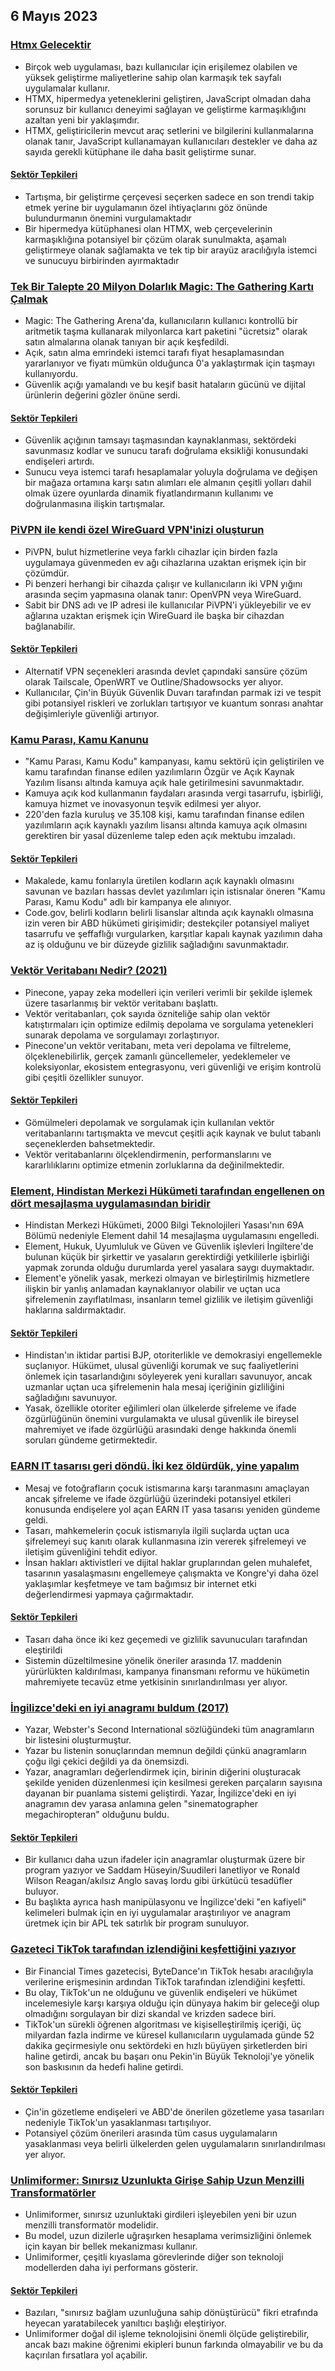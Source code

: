 

<CallToAction />

<Steps>

## 6 Mayıs 2023

### [Htmx Gelecektir](https://quii.dev/HTMX_is_the_Future)

- Birçok web uygulaması, bazı kullanıcılar için erişilemez olabilen ve yüksek geliştirme maliyetlerine sahip olan karmaşık tek sayfalı uygulamalar kullanır.
- HTMX, hipermedya yeteneklerini geliştiren, JavaScript olmadan daha sorunsuz bir kullanıcı deneyimi sağlayan ve geliştirme karmaşıklığını azaltan yeni bir yaklaşımdır.
- HTMX, geliştiricilerin mevcut araç setlerini ve bilgilerini kullanmalarına olanak tanır, JavaScript kullanamayan kullanıcıları destekler ve daha az sayıda gerekli kütüphane ile daha basit geliştirme sunar.

#### [Sektör Tepkileri](http://news.ycombinator.com/item?id=35829733)

- Tartışma, bir geliştirme çerçevesi seçerken sadece en son trendi takip etmek yerine bir uygulamanın özel ihtiyaçlarını göz önünde bulundurmanın önemini vurgulamaktadır
- Bir hipermedya kütüphanesi olan HTMX, web çerçevelerinin karmaşıklığına potansiyel bir çözüm olarak sunulmakta, aşamalı geliştirmeye olanak sağlamakta ve tek tip bir arayüz aracılığıyla istemci ve sunucuyu birbirinden ayırmaktadır

### [Tek Bir Talepte 20 Milyon Dolarlık Magic: The Gathering Kartı Çalmak](https://www.mayer.cool/writings/Heisting-20-Million-in-Magic-Cards/)

- Magic: The Gathering Arena'da, kullanıcıların kullanıcı kontrollü bir aritmetik taşma kullanarak milyonlarca kart paketini "ücretsiz" olarak satın almalarına olanak tanıyan bir açık keşfedildi.
- Açık, satın alma emrindeki istemci tarafı fiyat hesaplamasından yararlanıyor ve fiyatı mümkün olduğunca 0'a yaklaştırmak için taşmayı kullanıyordu.
- Güvenlik açığı yamalandı ve bu keşif basit hataların gücünü ve dijital ürünlerin değerini gözler önüne serdi.

#### [Sektör Tepkileri](http://news.ycombinator.com/item?id=35824115)

- Güvenlik açığının tamsayı taşmasından kaynaklanması, sektördeki savunmasız kodlar ve sunucu tarafı doğrulama eksikliği konusundaki endişeleri artırdı.
- Sunucu veya istemci tarafı hesaplamalar yoluyla doğrulama ve değişen bir mağaza ortamına karşı satın alımları ele almanın çeşitli yolları dahil olmak üzere oyunlarda dinamik fiyatlandırmanın kullanımı ve doğrulanmasına ilişkin tartışmalar.

### [PiVPN ile kendi özel WireGuard VPN'inizi oluşturun](https://www.jeffgeerling.com/blog/2023/build-your-own-private-wireguard-vpn-pivpn)

- PiVPN, bulut hizmetlerine veya farklı cihazlar için birden fazla uygulamaya güvenmeden ev ağı cihazlarına uzaktan erişmek için bir çözümdür.
- Pi benzeri herhangi bir cihazda çalışır ve kullanıcıların iki VPN yığını arasında seçim yapmasına olanak tanır: OpenVPN veya WireGuard.
- Sabit bir DNS adı ve IP adresi ile kullanıcılar PiVPN'i yükleyebilir ve ev ağlarına uzaktan erişmek için WireGuard ile başka bir cihazdan bağlanabilir.

#### [Sektör Tepkileri](http://news.ycombinator.com/item?id=35828046)

- Alternatif VPN seçenekleri arasında devlet çapındaki sansüre çözüm olarak Tailscale, OpenWRT ve Outline/Shadowsocks yer alıyor.
- Kullanıcılar, Çin'in Büyük Güvenlik Duvarı tarafından parmak izi ve tespit gibi potansiyel riskleri ve zorlukları tartışıyor ve kuantum sonrası anahtar değişimleriyle güvenliği artırıyor.

### [Kamu Parası, Kamu Kanunu](https://publiccode.eu/en/)

- "Kamu Parası, Kamu Kodu" kampanyası, kamu sektörü için geliştirilen ve kamu tarafından finanse edilen yazılımların Özgür ve Açık Kaynak Yazılım lisansı altında kamuya açık hale getirilmesini savunmaktadır.
- Kamuya açık kod kullanmanın faydaları arasında vergi tasarrufu, işbirliği, kamuya hizmet ve inovasyonun teşvik edilmesi yer alıyor.
- 220'den fazla kuruluş ve 35.108 kişi, kamu tarafından finanse edilen yazılımların açık kaynaklı yazılım lisansı altında kamuya açık olmasını gerektiren bir yasal düzenleme talep eden açık mektubu imzaladı.

#### [Sektör Tepkileri](http://news.ycombinator.com/item?id=35824320)

- Makalede, kamu fonlarıyla üretilen kodların açık kaynaklı olmasını savunan ve bazıları hassas devlet yazılımları için istisnalar öneren "Kamu Parası, Kamu Kodu" adlı bir kampanya ele alınıyor.
- Code.gov, belirli kodların belirli lisanslar altında açık kaynaklı olmasına izin veren bir ABD hükümeti girişimidir; destekçiler potansiyel maliyet tasarrufu ve şeffaflığı vurgularken, karşıtlar kapalı kaynak yazılımın daha az iş olduğunu ve bir düzeyde gizlilik sağladığını savunmaktadır.

### [Vektör Veritabanı Nedir? (2021)](https://www.pinecone.io/learn/vector-database/)

- Pinecone, yapay zeka modelleri için verileri verimli bir şekilde işlemek üzere tasarlanmış bir vektör veritabanı başlattı.
- Vektör veritabanları, çok sayıda özniteliğe sahip olan vektör katıştırmaları için optimize edilmiş depolama ve sorgulama yetenekleri sunarak depolama ve sorgulamayı zorlaştırıyor.
- Pinecone'un vektör veritabanı, meta veri depolama ve filtreleme, ölçeklenebilirlik, gerçek zamanlı güncellemeler, yedeklemeler ve koleksiyonlar, ekosistem entegrasyonu, veri güvenliği ve erişim kontrolü gibi çeşitli özellikler sunuyor.

#### [Sektör Tepkileri](http://news.ycombinator.com/item?id=35826929)

- Gömülmeleri depolamak ve sorgulamak için kullanılan vektör veritabanlarını tartışmakta ve mevcut çeşitli açık kaynak ve bulut tabanlı seçeneklerden bahsetmektedir.
- Vektör veritabanlarını ölçeklendirmenin, performanslarını ve kararlılıklarını optimize etmenin zorluklarına da değinilmektedir.

### [Element, Hindistan Merkezi Hükümeti tarafından engellenen on dört mesajlaşma uygulamasından biridir](https://element.io/blog/india-bans-flagship-client-for-the-matrix-network/)

- Hindistan Merkezi Hükümeti, 2000 Bilgi Teknolojileri Yasası'nın 69A Bölümü nedeniyle Element dahil 14 mesajlaşma uygulamasını engelledi.
- Element, Hukuk, Uyumluluk ve Güven ve Güvenlik işlevleri İngiltere'de bulunan küçük bir şirkettir ve yasaların gerektirdiği yetkililerle işbirliği yapmak zorunda olduğu durumlarda yerel yasalara saygı duymaktadır.
- Element'e yönelik yasak, merkezi olmayan ve birleştirilmiş hizmetlere ilişkin bir yanlış anlamadan kaynaklanıyor olabilir ve uçtan uca şifrelemenin zayıflatılması, insanların temel gizlilik ve iletişim güvenliği haklarına saldırmaktadır.

#### [Sektör Tepkileri](http://news.ycombinator.com/item?id=35826946)

- Hindistan'ın iktidar partisi BJP, otoriterlikle ve demokrasiyi engellemekle suçlanıyor. Hükümet, ulusal güvenliği korumak ve suç faaliyetlerini önlemek için tasarlandığını söyleyerek yeni kuralları savunuyor, ancak uzmanlar uçtan uca şifrelemenin hala mesaj içeriğinin gizliliğini sağladığını savunuyor.
- Yasak, özellikle otoriter eğilimleri olan ülkelerde şifreleme ve ifade özgürlüğünün önemini vurgulamakta ve ulusal güvenlik ile bireysel mahremiyet ve ifade özgürlüğü arasındaki denge hakkında önemli soruları gündeme getirmektedir.

### [EARN IT tasarısı geri döndü. İki kez öldürdük, yine yapalım](https://tutanota.com/blog/posts/earn-it-barr-encryption)

- Mesaj ve fotoğrafların çocuk istismarına karşı taranmasını amaçlayan ancak şifreleme ve ifade özgürlüğü üzerindeki potansiyel etkileri konusunda endişelere yol açan EARN IT yasa tasarısı yeniden gündeme geldi.
- Tasarı, mahkemelerin çocuk istismarıyla ilgili suçlarda uçtan uca şifrelemeyi suç kanıtı olarak kullanmasına izin vererek şifrelemeyi ve iletişim güvenliğini tehdit ediyor.
- İnsan hakları aktivistleri ve dijital haklar gruplarından gelen muhalefet, tasarının yasalaşmasını engellemeye çalışmakta ve Kongre'yi daha özel yaklaşımlar keşfetmeye ve tam bağımsız bir internet etki değerlendirmesi yapmaya çağırmaktadır.

#### [Sektör Tepkileri](http://news.ycombinator.com/item?id=35826088)

- Tasarı daha önce iki kez geçemedi ve gizlilik savunucuları tarafından eleştirildi
- Sistemin düzeltilmesine yönelik öneriler arasında 17. maddenin yürürlükten kaldırılması, kampanya finansmanı reformu ve hükümetin mahremiyete tecavüz etme yetkisinin sınırlandırılması yer alıyor.

### [İngilizce'deki en iyi anagramı buldum (2017)](https://blog.plover.com/lang/anagram-scoring.html)

- Yazar, Webster's Second International sözlüğündeki tüm anagramların bir listesini oluşturmuştur.
- Yazar bu listenin sonuçlarından memnun değildi çünkü anagramların çoğu ilgi çekici değildi ya da önemsizdi.
- Yazar, anagramları değerlendirmek için, birinin diğerini oluşturacak şekilde yeniden düzenlenmesi için kesilmesi gereken parçaların sayısına dayanan bir puanlama sistemi geliştirdi. Yazar, İngilizce'deki en iyi anagramın dev yarasa anlamına gelen "sinematographer megachiropteran" olduğunu buldu.

#### [Sektör Tepkileri](http://news.ycombinator.com/item?id=35824173)

- Bir kullanıcı daha uzun ifadeler için anagramlar oluşturmak üzere bir program yazıyor ve Saddam Hüseyin/Suudileri lanetliyor ve Ronald Wilson Reagan/akılsız Anglo savaş lordu gibi ürkütücü tesadüfler buluyor.
- Bu başlıkta ayrıca hash manipülasyonu ve İngilizce'deki "en kafiyeli" kelimeleri bulmak için en iyi uygulamalar araştırılıyor ve anagram üretmek için bir APL tek satırlık bir program sunuluyor.

### [Gazeteci TikTok tarafından izlendiğini keşfettiğini yazıyor](https://arstechnica.com/tech-policy/2023/05/tiktok-spied-on-me-why/)

- Bir Financial Times gazetecisi, ByteDance'ın TikTok hesabı aracılığıyla verilerine erişmesinin ardından TikTok tarafından izlendiğini keşfetti.
- Bu olay, TikTok'un ne olduğunu ve güvenlik endişeleri ve hükümet incelemesiyle karşı karşıya olduğu için dünyaya hakim bir geleceği olup olmadığını sorgulayan bir dizi skandal ve krizden sadece biri.
- TikTok'un sürekli öğrenen algoritması ve kişiselleştirilmiş içeriği, üç milyardan fazla indirme ve küresel kullanıcıların uygulamada günde 52 dakika geçirmesiyle onu sektördeki en hızlı büyüyen şirketlerden biri haline getirdi, ancak bu başarı onu Pekin'in Büyük Teknoloji'ye yönelik son baskısının da hedefi haline getirdi.

#### [Sektör Tepkileri](http://news.ycombinator.com/item?id=35829294)

- Çin'in gözetleme endişeleri ve ABD'de önerilen gözetleme yasa tasarıları nedeniyle TikTok'un yasaklanması tartışılıyor.
- Potansiyel çözüm önerileri arasında tüm casus uygulamaların yasaklanması veya belirli ülkelerden gelen uygulamaların sınırlandırılması yer alıyor.

### [Unlimiformer: Sınırsız Uzunlukta Girişe Sahip Uzun Menzilli Transformatörler](https://arxiv.org/abs/2305.01625)

- Unlimiformer, sınırsız uzunluktaki girdileri işleyebilen yeni bir uzun menzilli transformatör modelidir.
- Bu model, uzun dizilerle uğraşırken hesaplama verimsizliğini önlemek için kayan bir bellek mekanizması kullanır.
- Unlimiformer, çeşitli kıyaslama görevlerinde diğer son teknoloji modellerden daha iyi performans gösterir.

#### [Sektör Tepkileri](http://news.ycombinator.com/item?id=35832802)

- Bazıları, "sınırsız bağlam uzunluğuna sahip dönüştürücü" fikri etrafında heyecan yaratabilecek yanıltıcı başlığı eleştiriyor.
- Unlimiformer doğal dil işleme teknolojisini önemli ölçüde geliştirebilir, ancak bazı makine öğrenimi ekipleri bunun farkında olmayabilir ve bu da kaçırılan fırsatlara yol açabilir.

</Steps>

